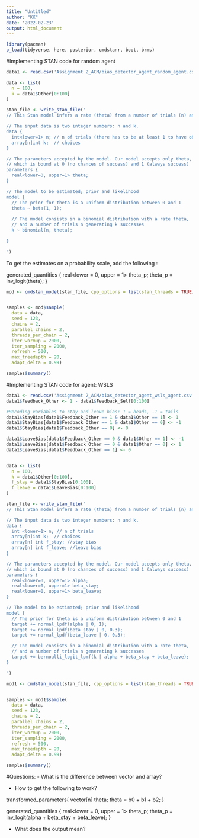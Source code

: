 ```yaml
---
title: "Untitled"
author: "KK"
date: '2022-02-23'
output: html_document
---
```

```r
library(pacman)
p_load(tidyverse, here, posterior, cmdstanr, boot, brms)
```

#Implementing STAN code for random agent
```r
data1 <- read.csv('Assignment 2_ACM/bias_detector_agent_random_agent.csv')

data <- list(
  n = 100, 
  k = data1$Other[0:100]
)
```


```r
stan_file <- write_stan_file("
// This Stan model infers a rate (theta) from a number of trials (n) and successes (k)

// The input data is two integer numbers: n and k.
data {
  int<lower=1> n; // n of trials (there has to be at least 1 to have observable data) 
  array[n]int k;  // choices
}

// The parameters accepted by the model. Our model accepts only theta, the rate, 
// which is bound at 0 (no chances of success) and 1 (always success)
parameters {
  real<lower=0, upper=1> theta;
}

// The model to be estimated; prior and likelihood
model {
  // The prior for theta is a uniform distribution between 0 and 1
  theta ~ beta(1, 1);
  
  // The model consists in a binomial distribution with a rate theta, 
  // and a number of trials n generating k successes
  k ~ binomial(n, theta);
  
}

")

```

To get the estimates on a probability scale, add the following : 

generated_quantities {
  real<lower = 0, upper = 1> theta_p;
  theta_p = inv_logit(theta);
}

```r
mod <- cmdstan_model(stan_file, cpp_options = list(stan_threads = TRUE), pedantic = TRUE)


samples <- mod$sample(
  data = data,
  seed = 123,
  chains = 2,
  parallel_chains = 2,
  threads_per_chain = 2,
  iter_warmup = 2000,
  iter_sampling = 2000,
  refresh = 500,
  max_treedepth = 20,
  adapt_delta = 0.99)

samples$summary()
```


#Implementing STAN code for agent: WSLS
```r
data1 <- read.csv('Assignment 2_ACM/bias_detector_agent_wsls_agent.csv')
data1$Feedback_Other <- 1 - data1$Feedback_Self[0:100]

#Recoding variables to stay and leave bias: 1 = heads, -1 = tails
data1$StayBias[data1$Feedback_Other == 1 & data1$Other == 1] <- 1
data1$StayBias[data1$Feedback_Other == 1 & data1$Other == 0] <- -1
data1$StayBias[data1$Feedback_Other == 0] <- 0

data1$LeaveBias[data1$Feedback_Other == 0 & data1$Other == 1] <- -1
data1$LeaveBias[data1$Feedback_Other == 0 & data1$Other == 0] <- 1
data1$LeaveBias[data1$Feedback_Other == 1] <- 0


data <- list(
  n = 100, 
  k = data1$Other[0:100],
  f_stay = data1$StayBias[0:100],
  f_leave = data1$LeaveBias[0:100]
)
```



```r
stan_file <- write_stan_file("
// This Stan model infers a rate (theta) from a number of trials (n) and successes (k)

// The input data is two integer numbers: n and k.
data {
  int <lower=1> n; // n of trials 
  array[n]int k;  // choices
  array[n] int f_stay; //stay bias
  array[n] int f_leave; //leave bias
}

// The parameters accepted by the model. Our model accepts only theta, the rate, 
// which is bound at 0 (no chances of success) and 1 (always success)
parameters {
  real<lower=0, upper=1> alpha;
  real<lower=0, upper=1> beta_stay;
  real<lower=0, upper=1> beta_leave;
}

// The model to be estimated; prior and likelihood
model {
  // The prior for theta is a uniform distribution between 0 and 1
  target += normal_lpdf(alpha | 0, 1);
  target += normal_lpdf(beta_stay | 0, 0.3);
  target += normal_lpdf(beta_leave | 0, 0.3);

  // The model consists in a binomial distribution with a rate theta, 
  // and a number of trials n generating k successes
  target += bernoulli_logit_lpmf(k | alpha + beta_stay + beta_leave);
}

")

```



```r
mod1 <- cmdstan_model(stan_file, cpp_options = list(stan_threads = TRUE), pedantic = TRUE)


samples <- mod1$sample(
  data = data,
  seed = 123,
  chains = 2,
  parallel_chains = 2,
  threads_per_chain = 2,
  iter_warmup = 2000,
  iter_sampling = 2000,
  refresh = 500,
  max_treedepth = 20,
  adapt_delta = 0.99)

samples$summary()
```


#Questions: 
- What is the difference between vector and array?

- How to get the following to work? 

transformed_parameters{
  vector[n] theta;
  theta = b0 + b1 + b2;
}

generated_quantities {
  real<lower = 0, upper = 1> theta_p;
  theta_p = inv_logit(alpha + beta_stay + beta_leave);
}

- What does the output mean? 

